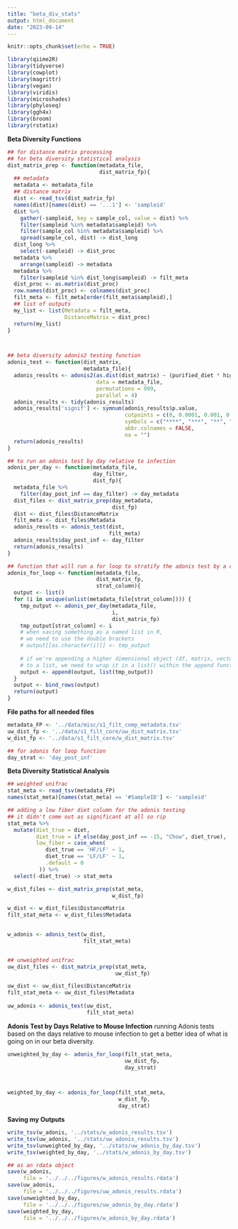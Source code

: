 ```yaml
---
title: "beta_div_stats"
output: html_document
date: "2023-09-14"
---
```


```r
knitr::opts_chunk$set(echo = TRUE)
```

```r
library(qiime2R)
library(tidyverse)
library(cowplot)
library(magrittr)
library(vegan)
library(viridis)
library(microshades)
library(phyloseq)
library(ggh4x)
library(broom)
library(rstatix)
```

**Beta Diversity Functions**
```r
## for distance matrix processing
## for beta diversity statistical analysis 
dist_matrix_prep <- function(metadata_file,
                             dist_matrix_fp){
  ## metadata
  metadata <- metadata_file
  ## distance matrix
  dist <- read_tsv(dist_matrix_fp)
  names(dist)[names(dist) == '...1'] <- 'sampleid'
  dist %>% 
    gather(-sampleid, key = sample_col, value = dist) %>% 
    filter(sampleid %in% metadata$sampleid) %>% 
    filter(sample_col %in% metadata$sampleid) %>% 
    spread(sample_col, dist) -> dist_long
  dist_long %>% 
    select(-sampleid) -> dist_proc
  metadata %>% 
    arrange(sampleid) -> metadata
  metadata %>% 
    filter(sampleid %in% dist_long$sampleid) -> filt_meta
  dist_proc <- as.matrix(dist_proc)
  row.names(dist_proc) <- colnames(dist_proc)
  filt_meta <- filt_meta[order(filt_meta$sampleid),]
  ## list of outputs
  my_list <- list(Metadata = filt_meta,
                  DistanceMatrix = dist_proc)
  return(my_list)
}



## beta diversity adonis2 testing function
adonis_test <- function(dist_matrix,
                        metadata_file){
  adonis_results <- adonis2(as.dist(dist_matrix) ~ (purified_diet * high_fat * high_fiber * low_fiber) + study,
                            data = metadata_file,
                            permutations = 999, 
                            parallel = 4)
  adonis_results <- tidy(adonis_results)
  adonis_results['signif'] <- symnum(adonis_results$p.value,
                                     cutpoints = c(0, 0.0001, 0.001, 0.01, 0.05, 0.1, 1),
                                     symbols = c("****", "***", "**", "*", "+", "ns"),
                                     abbr.colnames = FALSE,
                                     na = "")
  return(adonis_results)
}

## to run an adonis test by day relative to infection
adonis_per_day <- function(metadata_file,
                           day_filter,
                           dist_fp){
  metadata_file %>% 
    filter(day_post_inf == day_filter) -> day_metadata
  dist_files <- dist_matrix_prep(day_metadata,
                                 dist_fp)
  dist <- dist_files$DistanceMatrix
  filt_meta <- dist_files$Metadata
  adonis_results <- adonis_test(dist,
                                filt_meta)
  adonis_results$day_post_inf <- day_filter
  return(adonis_results)
}

## function that will run a for loop to stratify the adonis test by a certain variable
adonis_for_loop <- function(metadata_file,
                            dist_matrix_fp,
                            strat_column){
  output <- list()
  for (i in unique(unlist(metadata_file[strat_column]))) {
    tmp_output <- adonis_per_day(metadata_file,
                                 i,
                                 dist_matrix_fp)
    tmp_output[strat_column] <- i
    # when saving something as a named list in R, 
    # we need to use the double brackets
    # output[[as.character(i)]] <- tmp_output
    
    # if we're appending a higher dimensional object (df, matrix, vector,) 
    # to a list, we need to wrap it in a list() within the append function.
    output <- append(output, list(tmp_output))
  }
  output <- bind_rows(output)
  return(output)
}
```

**File paths for all needed files**
```r
metadata_FP <- '../data/misc/s1_filt_comp_metadata.tsv'
uw_dist_fp <- '../data/s1_filt_core/uw_dist_matrix.tsv'
w_dist_fp <- '../data/s1_filt_core/w_dist_matrix.tsv'

## for adonis for loop function
day_strat <- 'day_post_inf'
```

**Beta Diversity Statistical Analysis**
```r
## weighted unifrac 
stat_meta <- read_tsv(metadata_FP)
names(stat_meta)[names(stat_meta) == '#SampleID'] <- 'sampleid'

## adding a low fiber diet column for the adonis testing 
## it didn't come out as significant at all so rip
stat_meta %>% 
  mutate(diet_true = diet,
         diet_true = if_else(day_post_inf == -15, "Chow", diet_true),
         low_fiber = case_when(
            diet_true == 'HF/LF' ~ 1,
            diet_true == 'LF/LF' ~ 1,
            .default = 0
          )) %>% 
  select(-diet_true) -> stat_meta

w_dist_files <- dist_matrix_prep(stat_meta,
                                 w_dist_fp)

w_dist <- w_dist_files$DistanceMatrix
filt_stat_meta <- w_dist_files$Metadata

 
w_adonis <- adonis_test(w_dist,
                        filt_stat_meta)


## unweighted unifrac
uw_dist_files <- dist_matrix_prep(stat_meta,
                                  uw_dist_fp)

uw_dist <- uw_dist_files$DistanceMatrix
filt_stat_meta <- uw_dist_files$Metadata
 
uw_adonis <- adonis_test(uw_dist,
                         filt_stat_meta)
```

**Adonis Test by Days Relative to Mouse Infection**
running Adonis tests based on the days relative to mouse infection to get a better idea of what is going on in our beta diversity.
```r
unweighted_by_day <- adonis_for_loop(filt_stat_meta,
                                     uw_dist_fp,
                                     day_strat)



weighted_by_day <- adonis_for_loop(filt_stat_meta,
                                   w_dist_fp,
                                   day_strat)
```

**Saving my Outputs**
```r
write_tsv(w_adonis, '../stats/w_adonis_results.tsv')
write_tsv(uw_adonis, '../stats/uw_adonis_results.tsv')
write_tsv(unweighted_by_day, '../stats/uw_adonis_by_day.tsv')
write_tsv(weighted_by_day, '../stats/w_adonis_by_day.tsv')

## as an rdata object
save(w_adonis,
     file = '../../../figures/w_adonis_results.rdata')
save(uw_adonis,
     file = '../../../figures/uw_adonis_results.rdata')
save(unweighted_by_day,
     file = '../../../figures/uw_adonis_by_day.rdata')
save(weighted_by_day,
     file = '../../../figures/w_adonis_by_day.rdata')
```

